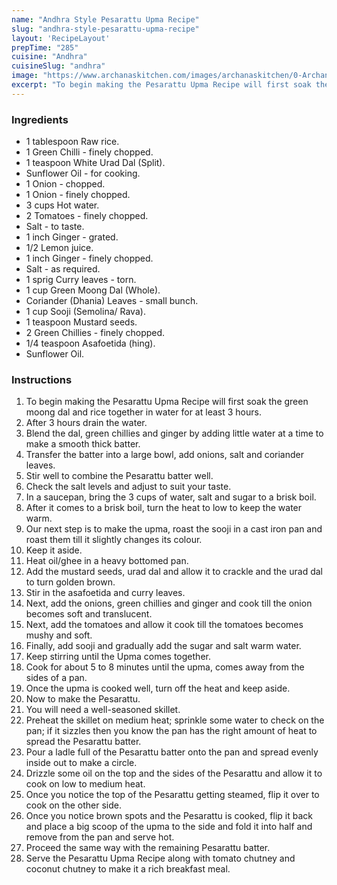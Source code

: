 ---
name: "Andhra Style Pesarattu Upma Recipe"
slug: "andhra-style-pesarattu-upma-recipe"
layout: 'RecipeLayout'
prepTime: "285"
cuisine: "Andhra"
cuisineSlug: "andhra"
image: "https://www.archanaskitchen.com/images/archanaskitchen/0-Archanas-Kitchen-Recipes/2018/Pesarattu_Upma_ANdhra_Style_Recipe-1080-2.jpg"
excerpt: "To begin making the Pesarattu Upma Recipe will first soak the green moong dal and rice together in water for at least 3 hours"
---

### Ingredients

- 1 tablespoon Raw rice.
- 1 Green Chilli - finely chopped.
- 1 teaspoon White Urad Dal (Split).
- Sunflower Oil - for cooking.
- 1 Onion - chopped.
- 1 Onion - finely chopped.
- 3 cups Hot water.
- 2 Tomatoes - finely chopped.
- Salt - to taste.
- 1 inch Ginger - grated.
- 1/2 Lemon juice.
- 1 inch Ginger - finely chopped.
- Salt - as required.
- 1 sprig Curry leaves - torn.
- 1 cup Green Moong Dal (Whole).
- Coriander (Dhania) Leaves - small bunch.
- 1 cup Sooji (Semolina/ Rava).
- 1 teaspoon Mustard seeds.
- 2 Green Chillies - finely chopped.
- 1/4 teaspoon Asafoetida (hing).
- Sunflower Oil.

### Instructions

1. To begin making the Pesarattu Upma Recipe will first soak the green moong dal and rice together in water for at least 3 hours.
1.  After 3 hours drain the water.
1. Blend the dal, green chillies and ginger by adding little water at a time to make a smooth thick batter.
1. Transfer the batter into a large bowl, add onions, salt and coriander leaves.
1. Stir well to combine the Pesarattu batter well.
1. Check the salt levels and adjust to suit your taste.
1. In a saucepan, bring the 3 cups of water, salt and sugar to a brisk boil.
1. After it comes to a brisk boil, turn the heat to low to keep the water warm.
1.  Our next step is to make the upma, roast the sooji in a cast iron pan and roast them till it slightly changes its colour.
1. Keep it aside.
1. Heat oil/ghee in a heavy bottomed pan.
1. Add the mustard seeds, urad dal and allow it to crackle and the urad dal to turn golden brown.
1. Stir in the asafoetida and curry leaves.
1. Next, add the onions, green chillies and ginger and cook till the onion becomes soft and translucent.
1. Next, add the tomatoes and allow it cook till the tomatoes becomes mushy and soft.
1. Finally, add sooji  and gradually add the sugar and salt warm water.
1. Keep stirring until the Upma comes together.
1. Cook for about 5 to 8 minutes until the upma, comes away from the sides of a pan.
1. Once the upma is cooked well, turn off the heat and keep aside.
1. Now to make the Pesarattu.
1. You will need a well-seasoned skillet.
1. Preheat the skillet on medium heat; sprinkle some water to check on the pan; if it sizzles then you know the pan has the right amount of heat to spread the Pesarattu batter.
1. Pour a ladle full of the Pesarattu batter onto the pan and spread evenly inside out to make a circle.
1. Drizzle some oil on the top and the sides of the Pesarattu and allow it to cook on low to medium heat.
1. Once you notice the top of the Pesarattu getting steamed, flip it over to cook on the other side.
1. Once you notice brown spots and the Pesarattu is cooked, flip it back and place a big scoop of the upma to the side and fold it into half and remove from the pan and serve hot.
1. Proceed the same way with the remaining Pesarattu batter.
1. Serve the Pesarattu Upma Recipe along with tomato chutney and coconut chutney to make it a rich breakfast meal.
